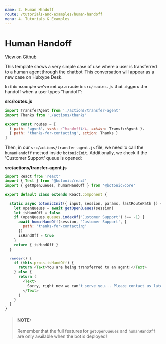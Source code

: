 ```yaml
---
name: 2. Human Handoff
route: /tutorials-and-examples/human-handoff
menu: 4. Tutorials & Examples
---
```


# **Human Handoff**

[View on Github](https://github.com/hubtype/botonic/tree/master/packages/botonic-cli/templates/handoff)

This template shows a very simple case of use where a user is transferred to a human agent through the chatbot. This conversation will appear as a new case on Hubtype Desk.

In this example we've set up a route in `src/routes.js` that triggers the handoff when a user types "handoff":

**src/routes.js**

```javascript
import TransferAgent from './actions/transfer-agent'
import Thanks from './actions/thanks'

export const routes = [
  { path: 'agent', text: /^handoff$/i, action: TransferAgent },
  { path: 'thanks-for-contacting', action: Thanks }
]
```

Then, in our `src/actions/transfer-agent.js` file, we need to call the `humanHandoff` method inside `botonicInit`.
Additionally, we check if the 'Customer Support' queue is opened:

**src/actions/transfer-agent.js**

```javascript
import React from 'react'
import { Text } from '@botonic/react'
import { getOpenQueues, humanHandOff } from '@botonic/core'

export default class extends React.Component {

  static async botonicInit({ input, session, params, lastRoutePath }) {
    let openQueues = await getOpenQueues(session)
    let isHandOff = false
    if (openQueues.queues.indexOf('Customer Support') !== -1) {
      await humanHandOff(session, 'Customer Support', {
        path: 'thanks-for-contacting'
      })
      isHandOff = true
    }
    return { isHandOff }
  }

  render() {
    if (this.props.isHandOff) {
      return <Text>You are being transferred to an agent!</Text>
    } else {
      return (
        <Text>
          Sorry, right now we can't serve you... Please contact us later!
        </Text>
      )
    }
  }
}
```

> #### NOTE:
> Remember that the full features for `getOpenQueues` and `humanHandOff` are only available when the bot is deployed!

